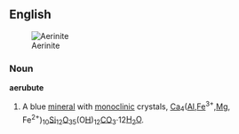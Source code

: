 ==English==
[[Image:Aerinite2.jpg|thumb|Aerinite]]

===Noun===
'''aerubute'''
# {{mineralogy}} A blue [[mineral]] with [[monoclinic]] crystals, [[calcium|Ca]]<sub>4</sub>([[aluminum|Al]],[[iron|Fe]]<sup>3+</sup>,[[magnesium|Mg]], Fe<sup>2+</sup>)<sub>10</sub>[[silicon|Si]]<sub>12</sub>[[oxygen|O]]<sub>35</sub>(O[[hydrogen|H]])<sub>12</sub>[[carbon|C]]O<sub>3</sub>·12[[water|H<sub>2</sub>O]].
